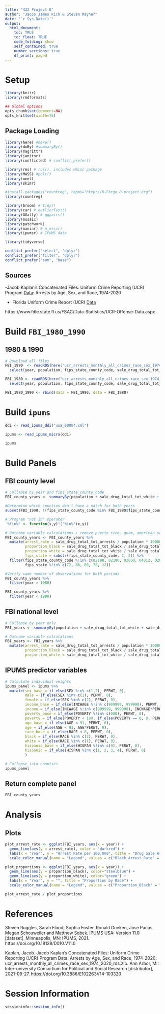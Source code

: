 ```yaml
---
title: "432 Project B"
author: "Jacob James Rich & Steven Mayher"
date: "`r Sys.Date()`"
output:
  html_document:
    toc: TRUE
    toc_float: TRUE
    code_folding: show
    self_contained: true
    number_sections: true
    df_print: paged
---
```


# Setup {-}

```r
library(knitr)
library(rmdformats)

## Global options
opts_chunk$set(comment=NA)
opts_knit$set(width=75)
```

## Package Loading {-}

```r
library(here) #here()
library(doBy) #summaryBy()
library(magrittr)
library(janitor)
library(conflicted) # conflict_prefer()

library(rms) # rcs(), includes Hmisc package
library(MASS) #polr()
library(nnet)
library(skimr)

#install.packages("countreg", repos="http://R-Forge.R-project.org")
library(countreg)

library(broom) # tidy() 
library(car) # outlierTest() 
library(GGally) # ggpairs()
library(mosaic)
library(patchwork)
library(naniar) # n_miss() 
library(ipumsr) # IPUMS data

library(tidyverse)

conflict_prefer("select", "dplyr")
conflict_prefer("filter", "dplyr")
conflict_prefer("sum", "base")
```

## Sources

-Jacob Kaplan's Concatenated Files: Uniform Crime Reporting (UCR) Program [Data](https://www.openicpsr.org/openicpsr/project/102263/version/V14/view?path=/openicpsr/102263/fcr:versions/V14/ucr_arrests_monthly_all_crimes_race_sex_1974_2020_rds.zip&type=file): Arrests by Age, Sex, and Race, 1974-2020

- Florida Uniform Crime Report (UCR) [Data](https://www.fdle.state.fl.us/FSAC/CJAB-Home/Uniform-Crime-Report/Data-Archives/UCR-Arrest-Data)

https://www.fdle.state.fl.us/FSAC/Data-Statistics/UCR-Offense-Data.aspx

# Build `FBI_1980_1990`

## 1980 & 1990

```r
# Download all files
FBI_1990  <- readRDS(here("ucr_arrests_monthly_all_crimes_race_sex_1974_2020_rds", "ucr_arrests_monthly_all_crimes_race_sex_1990.rds")) %>%
  select(year, population, fips_state_county_code, sale_drug_total_tot_white, sale_drug_total_tot_black, sale_drug_total_tot_arrests)

FBI_1980 <- readRDS(here("ucr_arrests_monthly_all_crimes_race_sex_1974_2020_rds", "ucr_arrests_monthly_all_crimes_race_sex_1980.rds")) %>%
  select(year, population, fips_state_county_code, sale_drug_total_tot_white, sale_drug_total_tot_black, sale_drug_total_tot_arrests)

FBI_1980_1990 <- rbind(data = FBI_1990, data = FBI_1980)
```

# Build `ipums`

```r
ddi <- read_ipums_ddi("usa_00004.xml")

ipums <- read_ipums_micro(ddi)

ipums
```

# Build Panels

## FBI county level

```r
# Collapse by year and fips_state_county_code
FBI_county_years <- summaryBy(population + sale_drug_total_tot_white + sale_drug_total_tot_black + sale_drug_total_tot_arrests ~ year + fips_state_county_code, data=FBI_1980_1990, FUN = sum, keep.names = TRUE)

#Determine which counties don't have a match for both years
subset(FBI_1990, !(fips_state_county_code %in% FBI_1980$fips_state_county_code))

# Program "not in" operator
'%!in%' <- function(x,y)!('%in%'(x,y))

# Outcome variable calculations / remove puerto rico, guam, american samoa, virgin islands, florida / remove nonmatched counties
FBI_county_years <- FBI_county_years %>% 
  mutate(arrest_rate = sale_drug_total_tot_arrests / population * 100000,
         proportion_black = sale_drug_total_tot_black / sale_drug_total_tot_arrests,
         proportion_white = sale_drug_total_tot_white / sale_drug_total_tot_arrests,
         fips_state = substr(fips_state_county_code, 1, 2)) %>%
  filter(fips_state_county_code %!in% c(02188, 02100, 02060, 04012, 02060, 02070, 02013, 	04012),
         fips_state %!in% c(72, 66, 60, 78, 12))

#Verify same number of observations for both periods
FBI_county_years %>% 
  filter(year > 1980)

FBI_county_years %>% 
  filter(year < 1990)
```

## FBI national level

```r
# Collapse by year only
FBI_years <- summaryBy(population + sale_drug_total_tot_white + sale_drug_total_tot_black + sale_drug_total_tot_arrests ~ year, data=FBI_county_years, FUN = sum, keep.names = TRUE)

# Outcome variable calculations
FBI_years <- FBI_years %>% 
  mutate(arrest_rate = sale_drug_total_tot_arrests / population * 100000,
         proportion_black = sale_drug_total_tot_black / sale_drug_total_tot_arrests,
         proportion_white = sale_drug_total_tot_white / sale_drug_total_tot_arrests)
```

## IPUMS predictor variables

```r
# Calculate individual weights
ipums_panel <- ipums %>% 
  mutate(sex_base = if_else(SEX %in% c(1,2), PERWT, 0),
         male = if_else(SEX %in% c(1), PERWT, 0),
         female = if_else(SEX %in% c(2), PERWT, 0),
         income_base = if_else(INCWAGE %!in% c(999999, 999998), PERWT, 0),
         income = if_else(INCWAGE %!in% c(999999, 999998), INCWAGE*PERWT, 0),
         poverty_base = if_else(POVERTY %!in% c(000), PERWT, 0),
         poverty = if_else(POVERTY < 100, if_else(POVERTY == 0, 0, PERWT),0),
         age_base = if_else(AGE < 91, PERWT, 0),
         age = if_else(AGE < 91, AGE*PERWT, 0),
         race_base = if_else(RACE < 8, PERWT, 0),
         black = if_else(RACE %in% c(2), PERWT, 0),
         white = if_else(RACE %in% c(1), PERWT, 0),
         hispanic_base = if_else(HISPAN %!in% c(9), PERWT, 0),
         hispanic = if_else(HISPAN %in% c(1, 2, 3, 4), PERWT, 0)
         )

# Collapse into counties
ipums_panel
```

## Return complete panel

```r
FBI_county_years
```

# Analysis

## Plots

```r
plot_arrest_rate <- ggplot(FBI_years, aes(x = year)) +
  geom_line(aes(y = arrest_rate), color = "darkred") +
  labs(x = "Year", y = "Arrest Rate per 100,000", title = "Drug Sale Arrest Rate by Year") +
  scale_color_manual(name = "Legend", values = c("Black_Arrest_Rate" = "darkred", "White_Arrest_Rate" = "steelblue", "Total_Arrest_Rate" = "green"))

plot_proportions <- ggplot(FBI_years, aes(x = year)) +
  geom_line(aes(y = proportion_black), color="steelblue") + 
  geom_line(aes(y = proportion_white), color="green") +
  labs(x = "Year", y = "", title = "Proportion by Race") +
  scale_color_manual(name = "Legend", values = c("Proportion_Black" = "darkred", "Proportion_White" = "steelblue", "Total_Arrest_Rate" = "green"))

plot_arrest_rate / plot_proportions
```

# References

Steven Ruggles, Sarah Flood, Sophia Foster, Ronald Goeken, Jose Pacas, Megan Schouweiler and Matthew Sobek. IPUMS USA: Version 11.0 [dataset]. Minneapolis, MN: IPUMS, 2021. 
https://doi.org/10.18128/D010.V11.0

Kaplan, Jacob. Jacob Kaplan’s Concatenated Files: Uniform Crime Reporting (UCR) Program Data: Arrests by Age, Sex, and Race, 1974-2020: ucr_arrests_monthly_all_crimes_race_sex_1974_2020_rds.zip. Ann Arbor, MI: Inter-university Consortium for Political and Social Research [distributor], 2021-09-27. https://doi.org/10.3886/E102263V14-103320

# Session Information

```r
sessioninfo::session_info()
```
